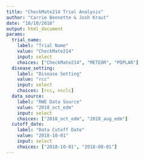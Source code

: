 ```yaml
---
title: "CheckMate214 Trial Analysis"
author: "Carrie Bennette & Josh Kraut"
date: "10/10/2018"
output: html_document
params:
  trial_name:
    label: "Trial Name"
    value: "CheckMate214"
    input: select
    choices: ["CheckMate214", "METEOR", "POPLAR"]
  disease_setting:
    label: "Disease Setting"
    value: "rcc"
    input: select
    choices: [rcc, nsclc]
  data_source:
    label: "RWE Data Source"
    value: "2018_oct_edm"
    input: select
    choices: ["2018_oct_edm", "2018_aug_edm"]
  cutoff_date:
    label: "Data Cutoff Date"
    value: "2018-10-01"
    input: select
    choices: ["2018-10-01", "2018-08-01"]
---
```

